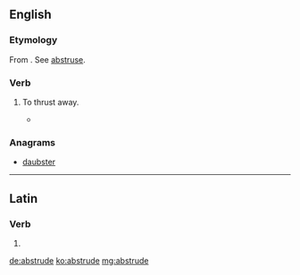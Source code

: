 ==English==

===Etymology===
From {{etyl|la|en}} {{m|la|abstrūdō||push away, hide}}. See [[abstruse]].

===Verb===
{{en-verb|abstrud}} {{tcx|obsolete|lang=en}}

# {{label|en|transitive|lang=en}} To thrust away.
#* {{rfquotek|Johnson}}

===Anagrams===
* [[daubster#English|daubster]]

----

==Latin==

===Verb===
{{la-verb-form|abstrūde}}

# {{conjugation of|abstrūdō||2|s|pres|act|imp|lang=la}}

[[de:abstrude]]
[[ko:abstrude]]
[[mg:abstrude]]